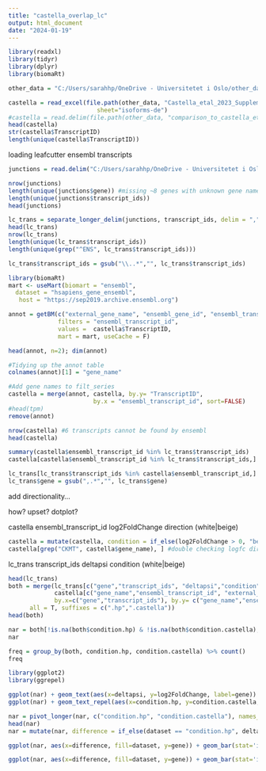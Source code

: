 ---
title: "castella_overlap_lc"
output: html_document
date: "2024-01-19"
---

```{r message=FALSE, warning=FALSE}
library(readxl)
library(tidyr)
library(dplyr)
library(biomaRt)
```


```{r}
other_data = "C:/Users/sarahhp/OneDrive - Universitetet i Oslo/other_data/Castella2023/"

castella = read_excel(file.path(other_data, "Castella_etal_2023_Supplementary_Table_1_DiffTrans.xlsx"),
                         sheet="isoforms-de")
#castella = read.delim(file.path(other_data, "comparison_to_castella_etal_2023.txt"))
head(castella)
str(castella$TranscriptID)
length(unique(castella$TranscriptID))
```

loading leafcutter ensembl transcripts
```{r}
junctions = read.delim("C:/Users/sarahhp/OneDrive - Universitetet i Oslo/Projects/rnaseq/beige_rnaseq_jul22/31_leafcutter/annotation/three_database_info_sig_junctions.tsv")

nrow(junctions)
length(unique(junctions$gene)) #missing ~8 genes with unknown gene names
length(unique(junctions$transcript_ids))
head(junctions)

lc_trans = separate_longer_delim(junctions, transcript_ids, delim = ",")
head(lc_trans)
nrow(lc_trans)
length(unique(lc_trans$transcript_ids))
length(unique(grep("^ENS", lc_trans$transcript_ids)))

lc_trans$transcript_ids = gsub("\\..*","", lc_trans$transcript_ids)
```


```{r}
library(biomaRt)
mart <- useMart(biomart = "ensembl",
  dataset = "hsapiens_gene_ensembl",
   host = "https://sep2019.archive.ensembl.org")

annot = getBM(c("external_gene_name", "ensembl_gene_id", "ensembl_transcript_id", "external_transcript_name"), 
              filters = "ensembl_transcript_id",
              values =  castella$TranscriptID,
              mart = mart, useCache = F)

head(annot, n=2); dim(annot)

#Tidying up the annot table
colnames(annot)[1] = "gene_name"

#Add gene names to filt_series
castella = merge(annot, castella, by.y= "TranscriptID", 
                        by.x = "ensembl_transcript_id", sort=FALSE)
#head(tpm)
remove(annot)
```


```{r}
nrow(castella) #6 transcripts cannot be found by ensembl
head(castella)
```
```{r}
summary(castella$ensembl_transcript_id %in% lc_trans$transcript_ids)
castella[castella$ensembl_transcript_id %in% lc_trans$transcript_ids,]
```

```{r}
lc_trans[lc_trans$transcript_ids %in% castella$ensembl_transcript_id,]
lc_trans$gene = gsub(",.*","", lc_trans$gene)
```


add directionality... 

how?  upset?  dotplot?

castella 
ensembl_transcript_id log2FoldChange direction (white|beige)

```{r}
castella = mutate(castella, condition = if_else(log2FoldChange > 0, "beige",  "white"))
castella[grep("CKMT", castella$gene_name), ] #double checking logfc direction check
```


lc_trans
transcript_ids deltapsi condition (white|beige)

```{r}
head(lc_trans)
both = merge(lc_trans[c("gene","transcript_ids", "deltapsi","condition")], 
             castella[c("gene_name","ensembl_transcript_id", "external_transcript_name","log2FoldChange","condition")],
             by.x=c("gene","transcript_ids"), by.y= c("gene_name","ensembl_transcript_id"), 
      all = T, suffixes = c(".hp",".castella"))
head(both)

nar = both[!is.na(both$condition.hp) & !is.na(both$condition.castella),]
nar
```


```{r}
freq = group_by(both, condition.hp, condition.castella) %>% count()
freq
```

```{r}
library(ggplot2)
library(ggrepel)

ggplot(nar) + geom_text(aes(x=deltapsi, y=log2FoldChange, label=gene)) + geom_hline(aes(yintercept=0)) + geom_vline(aes(xintercept=0))
ggplot(nar) + geom_text_repel(aes(x=condition.hp, y=condition.castella, label=gene))
```
```{r}
nar = pivot_longer(nar, c("condition.hp", "condition.castella"), names_to="dataset", values_to= "condition")
head(nar)
nar = mutate(nar, difference = if_else(dataset == "condition.hp", deltapsi, log2FoldChange))

ggplot(nar, aes(x=difference, fill=dataset, y=gene)) + geom_bar(stat='identity', position="dodge") + geom_vline(aes(xintercept=0))

ggplot(nar, aes(x=difference, fill=dataset, y=gene)) + geom_bar(stat='identity', position="dodge") + geom_vline(aes(xintercept=0)) + facet_wrap(~dataset, scales = "free_x")
```

